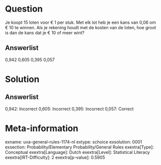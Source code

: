 Question
========

Je koopt 15 loten voor € 1 per stuk. Met elk lot heb je een kans van
0,06 om € 10 te winnen. Als je rekening houdt met de kosten van de
loten, hoe groot is dan de kans dat je € 10 of meer wint?

Answerlist
----------

0,942
0,605
0,395
0,057

Solution
========

Answerlist
----------

0,942: Incorrect
0,605: Incorrect
0,395: Incorrect
0,057: Correct

Meta-information
================
exname: uva-general-rules-1174-nl
extype: schoice
exsolution: 0001
exsection: Probability/Elementary Probability/General Rules
exextra[Type]: Conceptual
exextra[Language]: Dutch
exextra[Level]: Statistical Literacy
exextra[IRT-Difficulty]: 2
exextra[p-value]: 0.5905
